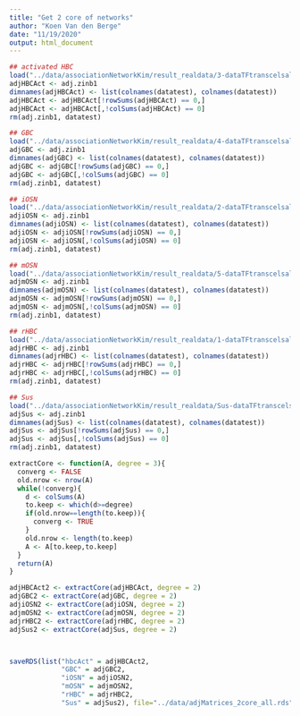 ```yaml
---
title: "Get 2 core of networks"
author: "Koen Van den Berge"
date: "11/19/2020"
output: html_document
---
```


```r
## activated HBC
load("../data/associationNetworkKim/result_realdata/3-dataTFtranscelsalpha059515result.RData")
adjHBCAct <- adj.zinb1
dimnames(adjHBCAct) <- list(colnames(datatest), colnames(datatest))
adjHBCAct <- adjHBCAct[!rowSums(adjHBCAct) == 0,]
adjHBCAct <- adjHBCAct[,!colSums(adjHBCAct) == 0]
rm(adj.zinb1, datatest)

## GBC
load("../data/associationNetworkKim/result_realdata/4-dataTFtranscelsalpha059515result.RData")
adjGBC <- adj.zinb1
dimnames(adjGBC) <- list(colnames(datatest), colnames(datatest))
adjGBC <- adjGBC[!rowSums(adjGBC) == 0,]
adjGBC <- adjGBC[,!colSums(adjGBC) == 0]
rm(adj.zinb1, datatest)

## iOSN
load("../data/associationNetworkKim/result_realdata/2-dataTFtranscelsalpha059515result.RData")
adjiOSN <- adj.zinb1
dimnames(adjiOSN) <- list(colnames(datatest), colnames(datatest))
adjiOSN <- adjiOSN[!rowSums(adjiOSN) == 0,]
adjiOSN <- adjiOSN[,!colSums(adjiOSN) == 0]
rm(adj.zinb1, datatest)

## mOSN
load("../data/associationNetworkKim/result_realdata/5-dataTFtranscelsalpha059515result.RData")
adjmOSN <- adj.zinb1
dimnames(adjmOSN) <- list(colnames(datatest), colnames(datatest))
adjmOSN <- adjmOSN[!rowSums(adjmOSN) == 0,]
adjmOSN <- adjmOSN[,!colSums(adjmOSN) == 0]
rm(adj.zinb1, datatest)

## rHBC
load("../data/associationNetworkKim/result_realdata/1-dataTFtranscelsalpha059515result.RData")
adjrHBC <- adj.zinb1
dimnames(adjrHBC) <- list(colnames(datatest), colnames(datatest))
adjrHBC <- adjrHBC[!rowSums(adjrHBC) == 0,]
adjrHBC <- adjrHBC[,!colSums(adjrHBC) == 0]
rm(adj.zinb1, datatest)

## Sus
load("../data/associationNetworkKim/result_realdata/Sus-dataTFtranscelsalpha059515result.RData")
adjSus <- adj.zinb1
dimnames(adjSus) <- list(colnames(datatest), colnames(datatest))
adjSus <- adjSus[!rowSums(adjSus) == 0,]
adjSus <- adjSus[,!colSums(adjSus) == 0]
rm(adj.zinb1, datatest)
```



```r
extractCore <- function(A, degree = 3){
  converg <- FALSE
  old.nrow <- nrow(A)
  while(!converg){
    d <- colSums(A)
    to.keep <- which(d>=degree)
    if(old.nrow==length(to.keep)){
      converg <- TRUE
    }
    old.nrow <- length(to.keep)
    A <- A[to.keep,to.keep]
  }
  return(A)
}

adjHBCAct2 <- extractCore(adjHBCAct, degree = 2)
adjGBC2 <- extractCore(adjGBC, degree = 2)
adjiOSN2 <- extractCore(adjiOSN, degree = 2)
adjmOSN2 <- extractCore(adjmOSN, degree = 2)
adjrHBC2 <- extractCore(adjrHBC, degree = 2)
adjSus2 <- extractCore(adjSus, degree = 2)



saveRDS(list("hbcAct" = adjHBCAct2, 
             "GBC" = adjGBC2, 
             "iOSN" = adjiOSN2, 
             "mOSN" = adjmOSN2,
             "rHBC" = adjrHBC2,
             "Sus" = adjSus2), file="../data/adjMatrices_2core_all.rds")

```

